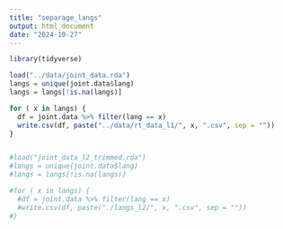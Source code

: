 ```yaml
---
title: "separage_langs"
output: html_document
date: "2024-10-27"
---
```


```r

library(tidyverse)

load("../data/joint_data.rda")
langs = unique(joint.data$lang)
langs = langs[!is.na(langs)]

for ( x in langs) {
  df = joint.data %>% filter(lang == x)
  write.csv(df, paste("../data/rt_data_l1/", x, ".csv", sep = ""))
}


#load("joint_data_l2_trimmed.rda")
#langs = unique(joint.data$lang)
#langs = langs[!is.na(langs)]

#for ( x in langs) {
  #df = joint.data %>% filter(lang == x)
  #write.csv(df, paste("./langs_l2/", x, ".csv", sep = ""))
#}

```

